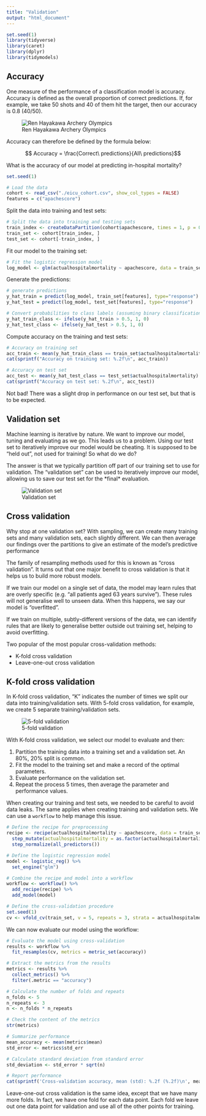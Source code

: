 ```yaml
---
title: "Validation"
output: "html_document"
---
```


```r
set.seed(1)
library(tidyverse)
library(caret)
library(dplyr)
library(tidymodels)
```

## Accuracy

One measure of the performance of a classification model is accuracy. Accuracy is defined as the overall proportion of correct predictions. If, for example, we take 50 shots and 40 of them hit the target, then our accuracy is 0.8 (40/50).

![Ren Hayakawa Archery Olympics](./images/japan_ren_hayakawa.jpg)

Accuracy can therefore be defined by the formula below:

$$ Accuracy = \frac{Correct\ predictions}{All\ predictions}$$

What is the accuracy of our model at predicting in-hospital mortality?

```r
set.seed(1)

# Load the data
cohort <- read_csv("./eicu_cohort.csv", show_col_types = FALSE)
features = c("apachescore")
```

Split the data into training and test sets:

```r
# Split the data into training and testing sets
train_index <- createDataPartition(cohort$apachescore, times = 1, p = 0.7, list = FALSE)
train_set <- cohort[train_index, ]
test_set <- cohort[-train_index, ]
```

Fit our model to the training set:

```r
# Fit the logistic regression model
log_model <- glm(actualhospitalmortality ~ apachescore, data = train_set, family = binomial)
```

Generate the predictions:

```r
# generate predictions
y_hat_train = predict(log_model, train_set[features], type="response")
y_hat_test = predict(log_model, test_set[features], type="response")

# Convert probabilities to class labels (assuming binary classification with threshold 0.5)
y_hat_train_class <- ifelse(y_hat_train > 0.5, 1, 0)
y_hat_test_class <- ifelse(y_hat_test > 0.5, 1, 0)
```

Compute accuracy on the training and test sets:

```r
# Accuracy on training set
acc_train <- mean(y_hat_train_class == train_set$actualhospitalmortality)
cat(sprintf("Accuracy on training set: %.2f\n", acc_train))

# Accuracy on test set
acc_test <- mean(y_hat_test_class == test_set$actualhospitalmortality)
cat(sprintf("Accuracy on test set: %.2f\n", acc_test))
```

Not bad! There was a slight drop in performance on our test set, but that is to be expected.

## Validation set

Machine learning is iterative by nature. We want to improve our model, tuning and evaluating as we go. This leads us to a problem. Using our test set to iteratively improve our model would be cheating. It is supposed to be "held out", not used for training! So what do we do?

The answer is that we typically partition off part of our training set to use for validation. The "validation set" can be used to iteratively improve our model, allowing us to save our test set for the \*final\* evaluation.

![Validation set](./images/training_val_set.png)

## Cross validation

Why stop at one validation set? With sampling, we can create many training sets and many validation sets, each slightly different. We can then average our findings over the partitions to give an estimate of the model's predictive performance

The family of resampling methods used for this is known as "cross validation". It turns out that one major benefit to cross validation is that it helps us to build more robust models. 

If we train our model on a single set of data, the model may learn rules that are overly specific (e.g. "all patients aged 63 years survive"). These rules will not generalise well to unseen data. When this happens, we say our model is "overfitted".

If we train on multiple, subtly-different versions of the data, we can identify rules that are likely to generalise better outside out training set, helping to avoid overfitting.

Two popular of the most popular cross-validation methods:

- K-fold cross validation
- Leave-one-out cross validation

## K-fold cross validation

In K-fold cross validation, "K" indicates the number of times we split our data into training/validation sets. With 5-fold cross validation, for example, we create 5 separate training/validation sets.

![5-fold validation](./images/k_fold_cross_val.png)

With K-fold cross validation, we select our model to evaluate and then:

1. Partition the training data into a training set and a validation set. An 80%, 20% split is common.
2. Fit the model to the training set and make a record of the optimal parameters.
3. Evaluate performance on the validation set.
4. Repeat the process 5 times, then average the parameter and performance values.

When creating our training and test sets, we needed to be careful to avoid data leaks. The same applies when creating training and validation sets. We can use a `workflow` to help manage this issue.

```r
# Define the recipe for preprocessing
recipe <- recipe(actualhospitalmortality ~ apachescore, data = train_set) %>%
  step_mutate(actualhospitalmortality = as.factor(actualhospitalmortality)) %>% 
  step_normalize(all_predictors())

# Define the logistic regression model
model <- logistic_reg() %>% 
  set_engine("glm")

# Combine the recipe and model into a workflow
workflow <- workflow() %>%
  add_recipe(recipe) %>%
  add_model(model)

# Define the cross-validation procedure
set.seed(1)
cv <- vfold_cv(train_set, v = 5, repeats = 3, strata = actualhospitalmortality)
```

We can now evaluate our model using the workflow:

```r
# Evaluate the model using cross-validation
results <- workflow %>%
  fit_resamples(cv, metrics = metric_set(accuracy))

# Extract the metrics from the results
metrics <- results %>%
  collect_metrics() %>%
  filter(.metric == "accuracy")

# Calculate the number of folds and repeats
n_folds <- 5
n_repeats <- 3
n <- n_folds * n_repeats

# Check the content of the metrics
str(metrics)

# Summarize performance
mean_accuracy <- mean(metrics$mean)
std_error <- metrics$std_err

# Calculate standard deviation from standard error
std_deviation <- std_error * sqrt(n)

# Report performance
cat(sprintf('Cross-validation accuracy, mean (std): %.2f (%.2f)\n', mean_accuracy, std_deviation))
```

Leave-one-out cross validation is the same idea, except that we have many more folds. In fact, we have one fold for each data point. Each fold we leave out one data point for validation and use all of the other points for training.

